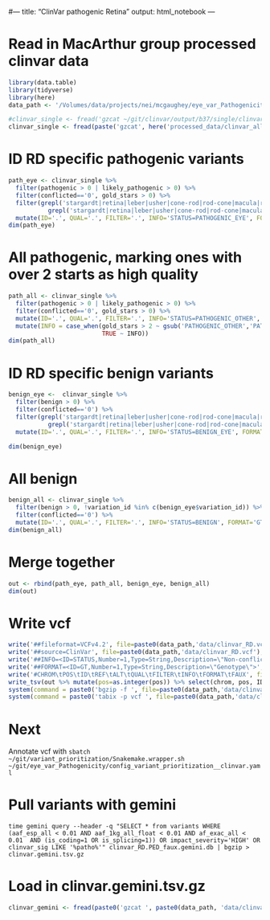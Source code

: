 #---
title: "ClinVar pathogenic Retina"
output: html_notebook
---

# Read in MacArthur group processed clinvar data
```r
library(data.table)
library(tidyverse)
library(here)
data_path <- '/Volumes/data/projects/nei/mcgaughey/eye_var_Pathogenicity/'

#clinvar_single <- fread('gzcat ~/git/clinvar/output/b37/single/clinvar_alleles.single.b37.tsv.gz')
clinvar_single <- fread(paste('gzcat', here('processed_data/clinvar_alleles.single.b37.tsv.gz')))
```

# ID RD specific pathogenic variants
```r
path_eye <- clinvar_single %>% 
  filter(pathogenic > 0 | likely_pathogenic > 0) %>% 
  filter(conflicted=='0', gold_stars > 0) %>% 
  filter(grepl('stargardt|retina|leber|usher|cone-rod|rod-cone|macula|retinitis|eye|cornea', all_traits, ignore.case=T) | 
           grepl('stargardt|retina|leber|usher|cone-rod|rod-cone|macula|retinitis|eye|cornea', xrefs, ignore.case=T)) %>% 
  mutate(ID='.', QUAL='.', FILTER='.', INFO='STATUS=PATHOGENIC_EYE', FORMAT='GT', FAUX='0/1')
dim(path_eye)
```
# All pathogenic, marking ones with over 2 starts as high quality
```r
path_all <- clinvar_single %>% 
  filter(pathogenic > 0 | likely_pathogenic > 0) %>% 
  filter(conflicted=='0', gold_stars > 0) %>% 
  mutate(ID='.', QUAL='.', FILTER='.', INFO='STATUS=PATHOGENIC_OTHER', FORMAT='GT', FAUX='0/1') %>% 
  mutate(INFO = case_when(gold_stars > 2 ~ gsub('PATHOGENIC_OTHER','PATHOGENIC_OTHER_HC', INFO),
                          TRUE ~ INFO))
dim(path_all)

```

# ID RD specific benign variants
```r
benign_eye <-  clinvar_single %>% 
  filter(benign > 0) %>% 
  filter(conflicted=='0') %>% 
  filter(grepl('stargardt|retina|leber|usher|cone-rod|rod-cone|macula|retinitis|eye|cornea', all_traits, ignore.case=T) | 
           grepl('stargardt|retina|leber|usher|cone-rod|rod-cone|macula|retinitis|eye|cornea', xrefs, ignore.case=T)) %>% 
  mutate(ID='.', QUAL='.', FILTER='.', INFO='STATUS=BENIGN_EYE', FORMAT='GT', FAUX='0/1')

dim(benign_eye)
```



# All benign
```r
benign_all <- clinvar_single %>% 
  filter(benign > 0, !variation_id %in% c(benign_eye$variation_id)) %>% 
  filter(conflicted=='0') %>% 
  mutate(ID='.', QUAL='.', FILTER='.', INFO='STATUS=BENIGN', FORMAT='GT', FAUX='0/1')
dim(benign_all)
```

# Merge together
```r
out <- rbind(path_eye, path_all, benign_eye, benign_all)
dim(out)
```

# Write vcf
```r
write('##fileformat=VCFv4.2', file=paste0(data_path,'data/clinvar_RD.vcf'))
write('##source=ClinVar', file=paste0(data_path,'data/clinvar_RD.vcf'), append = T)
write('##INFO=<ID=STATUS,Number=1,Type=String,Description=\"Non-conflicting RD pathogenic or benign in ClinVar\">', file=paste0(data_path,'data/clinvar_RD.vcf'), append = T)
write('##FORMAT=<ID=GT,Number=1,Type=String,Description=\"Genotype\">',file=paste0(data_path,'data/clinvar_RD.vcf'), append = T)
write('#CHROM\tPOS\tID\tREF\tALT\tQUAL\tFILTER\tINFO\tFORMAT\tFAUX', file=paste0(data_path,'data/clinvar_RD.vcf'), append = T)
write_tsv(out %>% mutate(pos=as.integer(pos)) %>% select(chrom, pos, ID, ref, alt, QUAL, FILTER, INFO, FORMAT, FAUX) %>% arrange(chrom, pos), path=paste0(data_path,'data/clinvar_RD.vcf'), append = T)
system(command = paste0('bgzip -f ', file=paste0(data_path,'data/clinvar_RD.vcf')))
system(command = paste0('tabix -p vcf ', file=paste0(data_path,'data/clinvar_RD.vcf.gz')))
```

# Next
Annotate vcf with `sbatch ~/git/variant_prioritization/Snakemake.wrapper.sh ~/git/eye_var_Pathogenicity/config_variant_prioritization__clinvar.yaml`

# Pull variants with gemini
`time gemini query --header -q "SELECT * from variants WHERE (aaf_esp_all < 0.01 AND aaf_1kg_all_float < 0.01 AND af_exac_all < 0.01  AND (is_coding=1 OR is_splicing=1)) OR impact_severity='HIGH' OR clinvar_sig LIKE '%patho%'" clinvar_RD.PED_faux.gemini.db | bgzip > clinvar.gemini.tsv.gz`

# Load in clinvar.gemini.tsv.gz
```r
clinvar_gemini <- fread(paste0('gzcat ', paste0(data_path, 'data/clinvar.gemini.tsv.gz')))
```